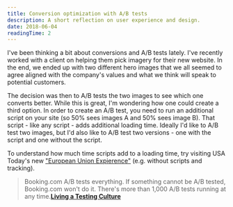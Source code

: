```yaml
---
title: Conversion optimization with A/B tests
description: A short reflection on user experience and design.
date: 2018-06-04
readingTime: 2
---
```


I've been thinking a bit about conversions and A/B tests lately. I've recently worked with a client on helping them pick imagery for their new website. In the end, we ended up with two different hero images that we all seemed to agree aligned with the company's values and what we think will speak to potential customers.

The decision was then to A/B tests the two images to see which one converts better. While this is great, I'm wondering how one could create a third option. In order to create an A/B test, you need to run an additional script on your site (so 50% sees images A and 50% sees image B). That script - like any script - adds additional loading time. Ideally I'd like to A/B test two images, but I'd also like to A/B test two versions - one with the script and one without the script.

To understand how much time scripts add to a loading time, try visiting USA Today's new <a href="https://eu.usatoday.com">"European Union Expierence"</a> (e.g. without scripts and tracking). 

>Booking.com A/B tests everything. If something cannot be A/B tested, Booking.com won't do it. There's more than 1,000 A/B tests running at any time.**<a href="/abtests">Living a Testing Culture</a>**